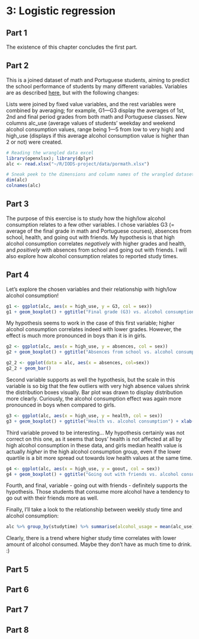 # 3: Logistic regression

## Part 1 

The existence of this chapter concludes the first part.

## Part 2

This is a joined dataset of math and Portuguese students, aiming to predict the school performance of students by many different variables. Variables are as described [here](https://archive.ics.uci.edu/ml/datasets/Student+Performance), but with the following changes:

Lists were joined by fixed value variables, and the rest variables were combined by averaging; for example, G1—G3 display the averages of 1st, 2nd and final period grades from both math and Portuguese classes. New columns alc_use (average values of students' weekday and weekend alcohol consumption values, range being 1—5 from low to very high) and high_use (displays if this average alcohol consumption value is higher than 2 or not) were created.

```r
# Reading the wrangled data excel
library(openxlsx); library(dplyr)
alc <- read.xlsx("~/R/IODS-project/data/pormath.xlsx")

# Sneak peek to the dimensions and column names of the wrangled dataset
dim(alc)
colnames(alc)

```

## Part 3

The purpose of this exercise is to study how the high/low alcohol consumption relates to a few other variables. I chose variables G3 (= average of the final grade in math and Portuguese courses), absences from school, health, and going out with friends. My hypothesis is that high alcohol consumption correlates *negatively* with higher grades and health, and *positively* with absences from school and going out with friends. I will also explore how alcohol consumption relates to reported study times.

## Part 4

Let's explore the chosen variables and their relationship with high/low alcohol consumption!

```r
g1 <- ggplot(alc, aes(x = high_use, y = G3, col = sex))
g1 + geom_boxplot() + ggtitle("Final grade (G3) vs. alcohol consumption") + xlab("High use of alcohol") + ylab("Final grade")
```

My hypothesis seems to work in the case of this first variable; higher alcohol consumption correlates indeed with lower grades. However, the effect is much more pronounced in boys than it is in girls.

```r
g2 <- ggplot(alc, aes(x = high_use, y = absences, col = sex))
g2 + geom_boxplot() + ggtitle("Absences from school vs. alcohol consumption") + xlab("High use of alcohol") + ylab("Absences")

g2_2 <- ggplot(data = alc, aes(x = absences, col=sex))
g2_2 + geom_bar()
```

Second variable supports as well the hypothesis, but the scale in this variable is so big that the few outliers with very high absence values shrink the distribution boxes visually. Bar plot was drawn to display distribution more clearly. Curiously, the alcohol consumption effect was again more pronounced in boys when compared to girls.

```r
g3 <- ggplot(alc, aes(x = high_use, y = health, col = sex))
g3 + geom_boxplot() + ggtitle("Health vs. alcohol consumption") + xlab("High use of alcohol") + ylab("Health")
```

Third variable proved to be interesting... My hypothesis certainly was not correct on this one, as it seems that boys' health is not affected at all by high alcohol consumption in these data, and girls median health value is actually *higher* in the high alcohol consumption group, even if the lower quartile is a bit more spread out towards low health values at the same time.

```r
g4 <- ggplot(alc, aes(x = high_use, y = goout, col = sex))
g4 + geom_boxplot() + ggtitle("Going out with friends vs. alcohol consumption") + xlab("High use of alcohol") + ylab("Going out with friends")
```

Fourth, and final, variable - going out with friends - definitely supports the hypothesis. Those students that consume more alcohol have a tendency to go out with their friends more as well.

Finally, I'll take a look to the relationship between weekly study time and alcohol consumption:
```r
alc %>% group_by(studytime) %>% summarise(alcohol_usage = mean(alc_use))
```
Clearly, there is a trend where higher study time correlates with lower amount of alcohol consumed. Maybe they don't have as much time to drink. :)

## Part 5



## Part 6
## Part 7
## Part 8